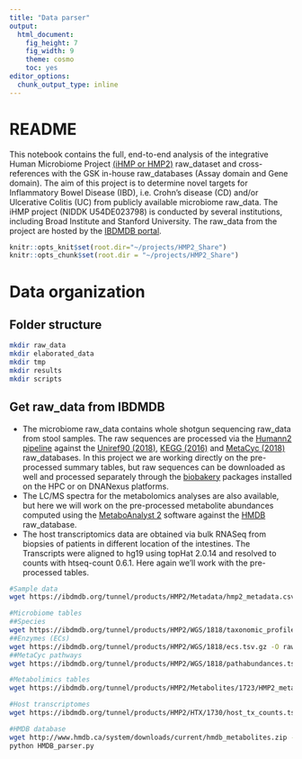 ```yaml
---
title: "Data parser"
output: 
  html_document: 
    fig_height: 7
    fig_width: 9
    theme: cosmo
    toc: yes
editor_options: 
  chunk_output_type: inline
---
```


# README
This notebook contains the full, end-to-end analysis of the integrative Human Microbiome Project [(iHMP or HMP2)](https://hmpdacc.org/ihmp/) raw_dataset and cross-references with the GSK in-house raw_databases (Assay domain and Gene domain). The aim of this project is to determine novel targets for Inflammatory Bowel Disease (IBD), i.e. Crohn's disease (CD) and/or Ulcerative Colitis (UC) from publicly available microbiome raw_data. The iHMP project (NIDDK U54DE023798) is conducted by several institutions, including Broad Institute and Stanford University. The raw_data from the project are hosted by the [IBDMDB portal](https://ibdmdb.org).
```r
knitr::opts_knit$set(root.dir="~/projects/HMP2_Share")
knitr::opts_chunk$set(root.dir = "~/projects/HMP2_Share")

```

# Data organization
## Folder structure
```bash
mkdir raw_data
mkdir elaborated_data
mkdir tmp
mkdir results
mkdir scripts

```

## Get raw_data from IBDMDB
- The microbiome raw_data contains whole shotgun sequencing raw_data from stool samples. The raw sequences are processed via the [Humann2 pipeline](https://doi.org/10.1038/s41592-018-0176-y) against the [Uniref90  (2018)](https://doi.org/10.1093/bioinformatics/btm098), [KEGG (2016)](https://dx.doi.org/10.1093%2Fnar%2F28.1.27) and [MetaCyc (2018)](https://doi.org/10.1093/nar/gkx935) raw_databases. In this project we are working directly on the pre-processed summary tables, but raw sequences can be downloaded as well and processed separately through the [biobakery](10.1093/bioinformatics/btx754) packages installed on the HPC or on DNANexus platforms. 
- The LC/MS spectra for the metabolomics analyses are also available, but here we will work on the pre-processed metabolite abundances computed using the [MetaboAnalyst 2](https://doi.org/10.3390/metabo9030057) software against the [HMDB](https://doi.org/10.1093/nar/gkx1089) raw_database.
- The host transcriptomics data are obtained via bulk RNASeq from biopsies of patients in different location of the intestines. The Transcripts were aligned to hg19 using topHat 2.0.14 and resolved to counts with htseq-count 0.6.1. Here again we'll work with the pre-processed tables.

```bash
#Sample data
wget https://ibdmdb.org/tunnel/products/HMP2/Metadata/hmp2_metadata.csv -O raw_data/hmp2_metadata.csv

#Microbiome tables
##Species
wget https://ibdmdb.org/tunnel/products/HMP2/WGS/1818/taxonomic_profiles.tsv.gz -O raw_data/taxonomic_profiles.tsv.gz
##Enzymes (ECs)
wget https://ibdmdb.org/tunnel/products/HMP2/WGS/1818/ecs.tsv.gz -O raw_data/ecs.tsv.gz
##MetaCyc pathways
wget https://ibdmdb.org/tunnel/products/HMP2/WGS/1818/pathabundances.tsv.gz -O raw_data/pathabundances.tsv.gz

#Metabolimics tables
wget https://ibdmdb.org/tunnel/products/HMP2/Metabolites/1723/HMP2_metabolomics.csv.gz -O raw_data/HMP2_metabolomics.csv.gz

#Host transcriptomes
wget https://ibdmdb.org/tunnel/products/HMP2/HTX/1730/host_tx_counts.tsv.gz -O raw_data/host_tx_counts.tsv.gz

#HMDB database
wget http://www.hmdb.ca/system/downloads/current/hmdb_metabolites.zip -O raw_data/HMDB.zip
python HMDB_parser.py

```
